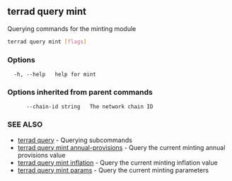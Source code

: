 ## terrad query mint

Querying commands for the minting module

```sh Terrad
terrad query mint [flags]
```

### Options

```
  -h, --help   help for mint
```

### Options inherited from parent commands

```
      --chain-id string   The network chain ID
```

### SEE ALSO

* [terrad query](terrad_query.md)	 - Querying subcommands
* [terrad query mint annual-provisions](terrad_query_mint_annual-provisions.md)	 - Query the current minting annual provisions value
* [terrad query mint inflation](terrad_query_mint_inflation.md)	 - Query the current minting inflation value
* [terrad query mint params](terrad_query_mint_params.md)	 - Query the current minting parameters


